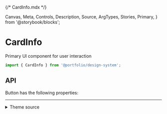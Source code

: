 {/* CardInfo.mdx */}

  Canvas,
  Meta,
  Controls,
  Description,
  Source,
  ArgTypes,
  Stories,
  Primary,
} from '@storybook/blocks';


<Meta of={CardInfoStories} />

# CardInfo

Primary UI component for user interaction

```js
import { CardInfo } from '@portfolio/design-system';
```

<Primary />

## API

Button has the following properties:

<Controls />

<Stories includePrimary={false} />

<hr />

<details>
<summary>Theme source</summary>

<Source dark language='jsx' code={ThemeFile} />
</details>
